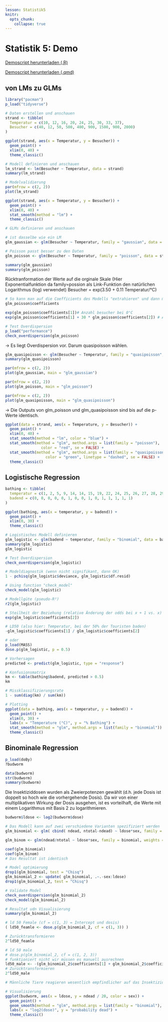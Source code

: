 ```yaml
---
lesson: Statistik5
knitr:
  opts_chunk: 
    collapse: true
---
```



# Statistik 5: Demo

[Demoscript herunterladen (.R)](../purl/Statistik5_Demo.R){.dld}

[Demoscript herunterladen (.qmd)](../purl/Statistik5_Demo.qmd){.dld}

## von LMs zu GLMs

```r
library("pacman")
p_load("tidyverse")

# Daten erstellen und anschauen
strand <- tibble(
  Temperatur = c(10, 12, 16, 20, 24, 25, 30, 33, 37),
  Besucher = c(40, 12, 50, 500, 400, 900, 1500, 900, 2000)
)

ggplot(strand, aes(x = Temperatur, y = Besucher)) +
  geom_point() +
  xlim(0, 40) +
  theme_classic()
```

```r
# Modell definieren und anschauen
lm_strand <- lm(Besucher ~ Temperatur, data = strand)
summary(lm_strand)

# Modelvalidierung
par(mfrow = c(2, 2))
plot(lm_strand)
```

```r
ggplot(strand, aes(x = Temperatur, y = Besucher)) +
  geom_point() +
  xlim(0, 40) +    
  stat_smooth(method = "lm") +
  theme_classic()
```

```r
# GLMs definieren und anschauen

# ist dasselbe wie ein LM
glm_gaussian <- glm(Besucher ~ Temperatur, family = "gaussian", data = strand) 

# Poisson passt besser zu den Daten 
glm_poisson <- glm(Besucher ~ Temperatur, family = "poisson", data = strand) 

summary(glm_gaussian)
summary(glm_poisson)
```

Rücktranformation der Werte auf die orginale Skale (Hier Exponentialfunktion da family=possion als Link-Funktion den natürlichen Logarithmus (log) verwendet) Besucher = exp(3.50 + 0.11 Temperatur/°C)

```r
# So kann man auf die Coefficients des Modells "extrahieren" und dann mit[] auswählen
glm_poisson$coefficients 

exp(glm_poisson$coefficients[1])# Anzahl besucher bei 0°C
exp(glm_poisson$coefficients[1] + 30 * glm_poisson$coefficients[2]) # Anzahl besucher bei 30°C

# Test Overdispersion
p_load("performance")
check_overdispersion(glm_poisson)
```
-> Es liegt Overdispersion vor. Darum quasipoisson wählen.

```r
glm_quasipoisson <- glm(Besucher ~ Temperatur, family = "quasipoisson", data = strand)
summary(glm_quasipoisson)
```

```r
par(mfrow = c(2, 2))
plot(glm_gaussian, main = "glm_gaussian")
```

```r
par(mfrow = c(2, 2))
plot(glm_poisson, main = "glm_poisson")
```

```r
par(mfrow = c(2, 2))
plot(glm_quasipoisson, main = "glm_quasipoisson")
```
-> Die Outputs von glm_poisson und glm_quasipoisson sind bis auf die p-Werte identisch.

```r
ggplot(data = strand, aes(x = Temperature, y = Besucher)) +
  geom_point() +
  xlim(0, 40) +    
  stat_smooth(method = "lm", color = "blue") +
  stat_smooth(method = "glm", method.args = list(family = "poisson"), 
                color = "red", se = FALSE) +
  stat_smooth(method = "glm", method.args = list(family = "quasipoisson"), 
                  color = "green", linetype = "dashed", se = FALSE) +
  theme_classic()
```

## Logistische Regression

```r
bathing <- tibble(
  temperatur = c(1, 2, 5, 9, 14, 14, 15, 19, 22, 24, 25, 26, 27, 28, 29),
  badend = c(0, 0, 0, 0, 0, 1, 0, 0, 1, 0, 1, 1, 1, 1, 1)
)

ggplot(bathing, aes(x = temperatur, y = badend)) +
  geom_point() +
  xlim(0, 30) +
  theme_classic()

# Logistisches Modell definieren
glm_logistic <- glm(badend ~ temperatur, family = "binomial", data = bathing)
summary(glm_logistic)
glm_logistic

# Test Overdispersion
check_overdispersion(glm_logistic)

# Modeldiagnostik (wenn nicht signifikant, dann OK)
1 - pchisq(glm_logistic$deviance, glm_logistic$df.resid)

# Using function "check_model"
check_model(glm_logistic)

# Modellgüte (pseudo-R²)
r2(glm_logistic)

# Steilheit der Beziehung (relative Änderung der odds bei x + 1 vs. x)
exp(glm_logistic$coefficients[2])

# LD50 (also hier: Temperatur, bei der 50% der Touristen baden)
-glm_logistic$coefficients[1] / glm_logistic$coefficients[2]

# oder
p_load(MASS)
dose.p(glm_logistic, p = 0.5)

# Vorhersagen
predicted <- predict(glm_logistic, type = "response")

# Konfusionsmatrix
km <- table(bathing$badend, predicted > 0.5)
km

# Missklassifizierungsrate
1 - sum(diag(km) / sum(km))

# Plotting
ggplot(data = bathing, aes(x = temperatur, y = badend)) +
  geom_point() +
  xlim(0, 30) +
  labs(x = "Temperature (°C)", y = "% Bathing") +
  stat_smooth(method = "glm", method.args = list(family = "binomial")) +
  theme_classic()
```

## Binominale Regression
```r
p_load(doBy)
?budworm

data(budworm)
str(budworm)
summary(budworm)
```

Die Insektiziddosen wurden als Zweierpotenzen gewählt (d.h. jede Dosis ist doppelt so hoch wie die vorhergehende Dosis). Da wir von einer multiplikativen Wirkung der Dosis ausgehen, ist es vorteilhaft, die Werte mit einem Logarithmus mit Basis 2 zu logarithmieren.

```r
budworm$ldose <- log2(budworm$dose)

# Das Modell kann auf zwei verschiedene Varianten spezifiziert werden 
glm_binomial <- glm( cbind( ndead, ntotal-ndead) ~ ldose*sex, family = binomial, data = budworm)

glm_binom <- glm(ndead/ntotal ~ ldose*sex, family = binomial, weights = ntotal, data = budworm)

coef(glm_binomial)
coef(glm_binom)
# Das Resultat ist identisch

# Model optimierung
drop1(glm_binomial, test = "Chisq")
glm_binomial_2 <- update( glm_binomial, .~.-sex:ldose)
drop1(glm_binomial_2, test = "Chisq")

# Validate Model
check_overdispersion(glm_binomial_2)
check_model(glm_binomial_2)

# Resultat udn Visualisierung
summary(glm_binomial_2)

# ld 50 Female (cf = c(1, 3) = Intercept und dosis)
( ld50_feamle <- dose.p(glm_binomial_2, cf = c(1, 3)) ) 

# Zurücktransformieren
2^ld50_feamle

# ld 50 male
# dose.p(glm_binomial_2, cf = c(1, 2, 3)) 
# funktioniert nicht wir müssen es manuell ausrechnen
ld50_male <- -(glm_binomial_2$coefficients[1] + glm_binomial_2$coefficients[2] ) / glm_binomial_2$coefficients[3]
# Zurücktransformieren
2^ld50_male

# Männliche Tiere reagieren wesentlich empfindlicher auf das Insektizid

# Visualisierung
ggplot(budworm, aes(x = ldose, y = ndead / 20, color = sex)) +
  geom_point() +
  geom_smooth(method = "glm", method.args = list(family = "binomial"), se = FALSE) +
  labs(x = "log2(dose)", y = "probability dead") +
  theme_classic()
```
